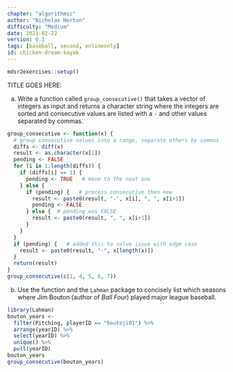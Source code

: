 ```yaml
---
chapter: "algorithmic"
author: "Nicholas Horton"
difficulty: "Medium"
date: 2021-02-22 
version: 0.1
tags: [baseball, second, onlineonly]
id: chicken-dream-kayak
---
```


```r
mdsr2exercises::setup()
```

TITLE GOES HERE: 

a. Write a function called `group_consecutive()` that takes a vector of integers as input and returns a character string where the integers are sorted and consecutive values are listed with a `-` and other values separated by commas.
 
<!--begin-answer-->
```r
group_consecutive <- function(x) {
  # group consecutive values into a range, separate others by commas
  diffs <- diff(x)
  result <- as.character(x[1])
  pending <- FALSE
  for (i in 1:length(diffs)) {
    if (diffs[i] == 1) {
      pending <- TRUE   # move to the next one
    } else {
      if (pending) {   # process consecutive then new
        result <- paste0(result, "-", x[i], ", ", x[i+1])
        pending <- FALSE
      } else {  # pending was FALSE
        result <- paste0(result, ", ", x[i+1])
      }
    }
  }
  if (pending) {   # added this to solve issue with edge case
    result <- paste0(result, "-", x[length(x)])
  }
  return(result)
}
group_consecutive(c(1, 4, 5, 6, 7)) 
```
<!--end-answer-->

b. Use the function and the `Lahman` package to concisely list which seasons where Jim Bouton (author of *Ball Four*) played major league baseball.

<!--begin-answer-->
```r
library(Lahman)
bouton_years <-
  filter(Pitching, playerID == "boutoji01") %>%
  arrange(yearID) %>%
  select(yearID) %>%
  unique() %>%
  pull(yearID)
bouton_years
group_consecutive(bouton_years)
```

<!--end-answer-->


